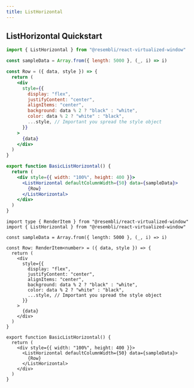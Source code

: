 ```yaml
---
title: ListHorizontal
---
```


## ListHorizontal Quickstart



<BasicListHorizontal />

<Tabs>
<TabItem value="js" label="JavaScript">

```jsx
import { ListHorizontal } from "@resembli/react-virtualized-window"

const sampleData = Array.from({ length: 5000 }, (_, i) => i)

const Row = ({ data, style }) => {
  return (
    <div
      style={{
        display: "flex",
        justifyContent: "center",
        alignItems: "center",
        background: data % 2 ? "black" : "white",
        color: data % 2 ? "white" : "black",
        ...style, // Important you spread the style object
      }}
    >
      {data}
    </div>
  )
}

export function BasicListHorizontal() {
  return (
    <div style={{ width: "100%", height: 400 }}>
      <ListHorizontal defaultColumnWidth={50} data={sampleData}>
        {Row}
      </ListHorizontal>
    </div>
  )
}
```

</TabItem>
<TabItem value="ts" label="TypeScript">

```tsx
import type { RenderItem } from "@resembli/react-virtualized-window"
import { ListHorizontal } from "@resembli/react-virtualized-window"

const sampleData = Array.from({ length: 5000 }, (_, i) => i)

const Row: RenderItem<number> = ({ data, style }) => {
  return (
    <div
      style={{
        display: "flex",
        justifyContent: "center",
        alignItems: "center",
        background: data % 2 ? "black" : "white",
        color: data % 2 ? "white" : "black",
        ...style, // Important you spread the style object
      }}
    >
      {data}
    </div>
  )
}

export function BasicListHorizontal() {
  return (
    <div style={{ width: "100%", height: 400 }}>
      <ListHorizontal defaultColumnWidth={50} data={sampleData}>
        {Row}
      </ListHorizontal>
    </div>
  )
}
```

</TabItem>
</Tabs>
